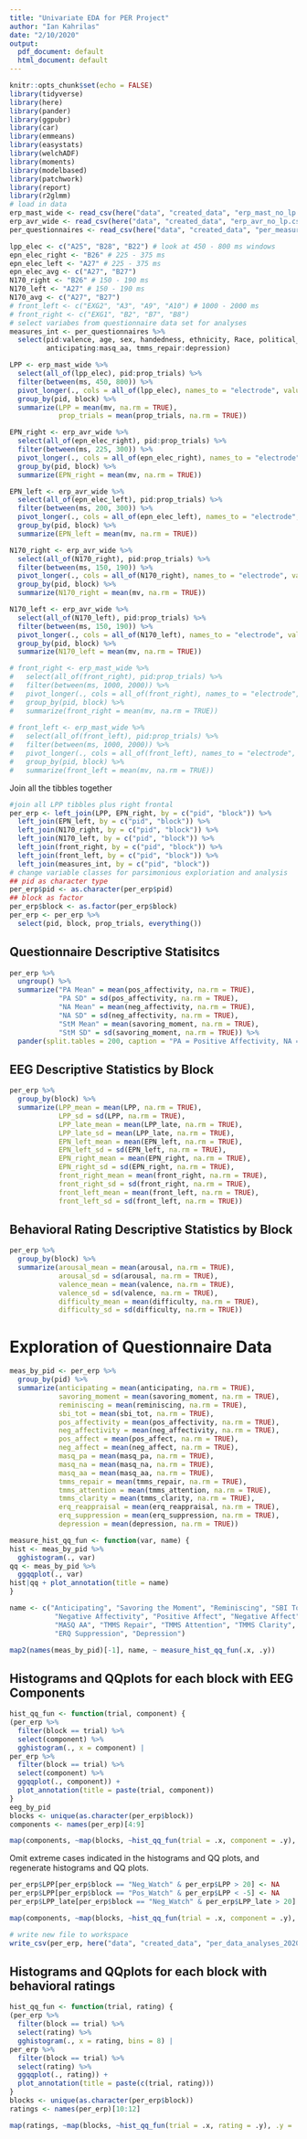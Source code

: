 ```yaml
---
title: "Univariate EDA for PER Project"
author: "Ian Kahrilas"
date: "2/10/2020"
output:
  pdf_document: default
  html_document: default
---
```

```r
knitr::opts_chunk$set(echo = FALSE)
library(tidyverse)
library(here)
library(pander)
library(ggpubr)
library(car)
library(emmeans)
library(easystats)
library(welchADF)
library(moments)
library(modelbased)
library(patchwork)
library(report)
library(r2glmm)
# load in data
erp_mast_wide <- read_csv(here("data", "created_data", "erp_mast_no_lp.csv"))
erp_avr_wide <- read_csv(here("data", "created_data", "erp_avr_no_lp.csv"))
per_questionnaires <- read_csv(here("data", "created_data", "per_measures.csv"))
```

```r
lpp_elec <- c("A25", "B28", "B22") # look at 450 - 800 ms windows
epn_elec_right <- "B26" # 225 - 375 ms
epn_elec_left <- "A27" # 225 - 375 ms
epn_elec_avg <- c("A27", "B27")
N170_right <- "B26" # 150 - 190 ms
N170_left <- "A27" # 150 - 190 ms
N170_avg <- c("A27", "B27")
# front_left <- c("EXG2", "A3", "A9", "A10") # 1000 - 2000 ms
# front_right <- c("EXG1", "B2", "B7", "B8")
# select variabes from questionnaire data set for analyses
measures_int <- per_questionnaires %>% 
  select(pid:valence, age, sex, handedness, ethnicity, Race, political_orientation, coffee_typical_day:typical_sleep_hours,
         anticipating:masq_aa, tmms_repair:depression)

LPP <- erp_mast_wide %>%
  select(all_of(lpp_elec), pid:prop_trials) %>% 
  filter(between(ms, 450, 800)) %>%
  pivot_longer(., cols = all_of(lpp_elec), names_to = "electrode", values_to = "mv") %>% 
  group_by(pid, block) %>% 
  summarize(LPP = mean(mv, na.rm = TRUE),
            prop_trials = mean(prop_trials, na.rm = TRUE))

EPN_right <- erp_avr_wide %>%
  select(all_of(epn_elec_right), pid:prop_trials) %>% 
  filter(between(ms, 225, 300)) %>%
  pivot_longer(., cols = all_of(epn_elec_right), names_to = "electrode", values_to = "mv") %>% 
  group_by(pid, block) %>% 
  summarize(EPN_right = mean(mv, na.rm = TRUE))

EPN_left <- erp_avr_wide %>%
  select(all_of(epn_elec_left), pid:prop_trials) %>% 
  filter(between(ms, 200, 300)) %>%
  pivot_longer(., cols = all_of(epn_elec_left), names_to = "electrode", values_to = "mv") %>% 
  group_by(pid, block) %>% 
  summarize(EPN_left = mean(mv, na.rm = TRUE))

N170_right <- erp_avr_wide %>% 
  select(all_of(N170_right), pid:prop_trials) %>% 
  filter(between(ms, 150, 190)) %>% 
  pivot_longer(., cols = all_of(N170_right), names_to = "electrode", values_to = "mv") %>% 
  group_by(pid, block) %>% 
  summarize(N170_right = mean(mv, na.rm = TRUE))

N170_left <- erp_avr_wide %>% 
  select(all_of(N170_left), pid:prop_trials) %>% 
  filter(between(ms, 150, 190)) %>% 
  pivot_longer(., cols = all_of(N170_left), names_to = "electrode", values_to = "mv") %>% 
  group_by(pid, block) %>% 
  summarize(N170_left = mean(mv, na.rm = TRUE))

# front_right <- erp_mast_wide %>% 
#   select(all_of(front_right), pid:prop_trials) %>% 
#   filter(between(ms, 1000, 2000)) %>% 
#   pivot_longer(., cols = all_of(front_right), names_to = "electrode", values_to = "mv") %>% 
#   group_by(pid, block) %>% 
#   summarize(front_right = mean(mv, na.rm = TRUE))
  
# front_left <- erp_mast_wide %>% 
#   select(all_of(front_left), pid:prop_trials) %>% 
#   filter(between(ms, 1000, 2000)) %>% 
#   pivot_longer(., cols = all_of(front_left), names_to = "electrode", values_to = "mv") %>% 
#   group_by(pid, block) %>% 
#   summarize(front_left = mean(mv, na.rm = TRUE))
```

Join all the tibbles together
```r
#join all LPP tibbles plus right frontal
per_erp <- left_join(LPP, EPN_right, by = c("pid", "block")) %>%
  left_join(EPN_left, by = c("pid", "block")) %>%
  left_join(N170_right, by = c("pid", "block")) %>%
  left_join(N170_left, by = c("pid", "block")) %>% 
  left_join(front_right, by = c("pid", "block")) %>% 
  left_join(front_left, by = c("pid", "block")) %>% 
  left_join(measures_int, by = c("pid", "block"))
# change variable classes for parsimonious exploriation and analysis
## pid as character type
per_erp$pid <- as.character(per_erp$pid)
## block as factor
per_erp$block <- as.factor(per_erp$block)
per_erp <- per_erp %>% 
  select(pid, block, prop_trials, everything())
```

## Questionnaire Descriptive Statisitcs

```r
per_erp %>% 
  ungroup() %>% 
  summarize("PA Mean" = mean(pos_affectivity, na.rm = TRUE),
            "PA SD" = sd(pos_affectivity, na.rm = TRUE),
            "NA Mean" = mean(neg_affectivity, na.rm = TRUE),
            "NA SD" = sd(neg_affectivity, na.rm = TRUE),
            "StM Mean" = mean(savoring_moment, na.rm = TRUE),
            "StM SD" = sd(savoring_moment, na.rm = TRUE)) %>% 
  pander(split.tables = 200, caption = "PA = Positive Affectivity, NA = Negative Affectivity, StM = Savoring the Moment")
```

## EEG Descriptive Statistics by Block

```r
per_erp %>% 
  group_by(block) %>% 
  summarize(LPP_mean = mean(LPP, na.rm = TRUE),
            LPP_sd = sd(LPP, na.rm = TRUE),
            LPP_late_mean = mean(LPP_late, na.rm = TRUE),
            LPP_late_sd = mean(LPP_late, na.rm = TRUE),
            EPN_left_mean = mean(EPN_left, na.rm = TRUE),
            EPN_left_sd = sd(EPN_left, na.rm = TRUE),
            EPN_right_mean = mean(EPN_right, na.rm = TRUE),
            EPN_right_sd = sd(EPN_right, na.rm = TRUE),
            front_right_mean = mean(front_right, na.rm = TRUE),
            front_right_sd = sd(front_right, na.rm = TRUE),
            front_left_mean = mean(front_left, na.rm = TRUE),
            front_left_sd = sd(front_left, na.rm = TRUE))
```

## Behavioral Rating Descriptive Statistics by Block

```r
per_erp %>% 
  group_by(block) %>% 
  summarize(arousal_mean = mean(arousal, na.rm = TRUE),
            arousal_sd = sd(arousal, na.rm = TRUE),
            valence_mean = mean(valence, na.rm = TRUE),
            valence_sd = sd(valence, na.rm = TRUE),
            difficulty_mean = mean(difficulty, na.rm = TRUE),
            difficulty_sd = sd(difficulty, na.rm = TRUE))
```

# Exploration of Questionnaire Data

```r
meas_by_pid <- per_erp %>% 
  group_by(pid) %>% 
  summarize(anticipating = mean(anticipating, na.rm = TRUE),
            savoring_moment = mean(savoring_moment, na.rm = TRUE),
            reminiscing = mean(reminiscing, na.rm = TRUE),
            sbi_tot = mean(sbi_tot, na.rm = TRUE),
            pos_affectivity = mean(pos_affectivity, na.rm = TRUE),
            neg_affectivity = mean(neg_affectivity, na.rm = TRUE),
            pos_affect = mean(pos_affect, na.rm = TRUE),
            neg_affect = mean(neg_affect, na.rm = TRUE),
            masq_pa = mean(masq_pa, na.rm = TRUE),
            masq_na = mean(masq_na, na.rm = TRUE),
            masq_aa = mean(masq_aa, na.rm = TRUE),
            tmms_repair = mean(tmms_repair, na.rm = TRUE),
            tmms_attention = mean(tmms_attention, na.rm = TRUE),
            tmms_clarity = mean(tmms_clarity, na.rm = TRUE),
            erq_reappraisal = mean(erq_reappraisal, na.rm = TRUE),
            erq_suppression = mean(erq_suppression, na.rm = TRUE),
            depression = mean(depression, na.rm = TRUE))

measure_hist_qq_fun <- function(var, name) {
hist <- meas_by_pid %>% 
  gghistogram(., var)
qq <- meas_by_pid %>% 
  ggqqplot(., var)
hist|qq + plot_annotation(title = name)
}

name <- c("Anticipating", "Savoring the Moment", "Reminiscing", "SBI Total", "Positive Affectivity",
           "Negative Affectivity", "Positive Affect", "Negative Affect", "MASQ PA", "MASQ NA",
           "MASQ AA", "TMMS Repair", "TMMS Attention", "TMMS Clarity", "ERQ Reappraisal",
           "ERQ Suppression", "Depression")

map2(names(meas_by_pid)[-1], name, ~ measure_hist_qq_fun(.x, .y))
```

## Histograms and QQplots for each block with EEG Components

```r
hist_qq_fun <- function(trial, component) {
(per_erp %>% 
  filter(block == trial) %>% 
  select(component) %>% 
  gghistogram(., x = component) |
per_erp %>% 
  filter(block == trial) %>% 
  select(component) %>% 
  ggqqplot(., component)) +
  plot_annotation(title = paste(trial, component))
}
eeg_by_pid
blocks <- unique(as.character(per_erp$block))
components <- names(per_erp)[4:9]

map(components, ~map(blocks, ~hist_qq_fun(trial = .x, component = .y), .y = .x))
```
 
Omit extreme cases indicated in the histograms and QQ plots, and regenerate histograms and QQ plots.

```r
per_erp$LPP[per_erp$block == "Neg_Watch" & per_erp$LPP > 20] <- NA
per_erp$LPP[per_erp$block == "Pos_Watch" & per_erp$LPP < -5] <- NA
per_erp$LPP_late[per_erp$block == "Neg_Watch" & per_erp$LPP_late > 20] <- NA

map(components, ~map(blocks, ~hist_qq_fun(trial = .x, component = .y), .y = .x))

# write new file to workspace
write_csv(per_erp, here("data", "created_data", "per_data_analyses_2020_5_15.csv"))
```

## Histograms and QQplots for each block with behavioral ratings

```r
hist_qq_fun <- function(trial, rating) {
(per_erp %>% 
  filter(block == trial) %>% 
  select(rating) %>% 
  gghistogram(., x = rating, bins = 8) |
per_erp %>% 
  filter(block == trial) %>% 
  select(rating) %>% 
  ggqqplot(., rating)) +
  plot_annotation(title = paste(c(trial, rating)))
}
blocks <- unique(as.character(per_erp$block))
ratings <- names(per_erp)[10:12]

map(ratings, ~map(blocks, ~hist_qq_fun(trial = .x, rating = .y), .y = .x))
```
